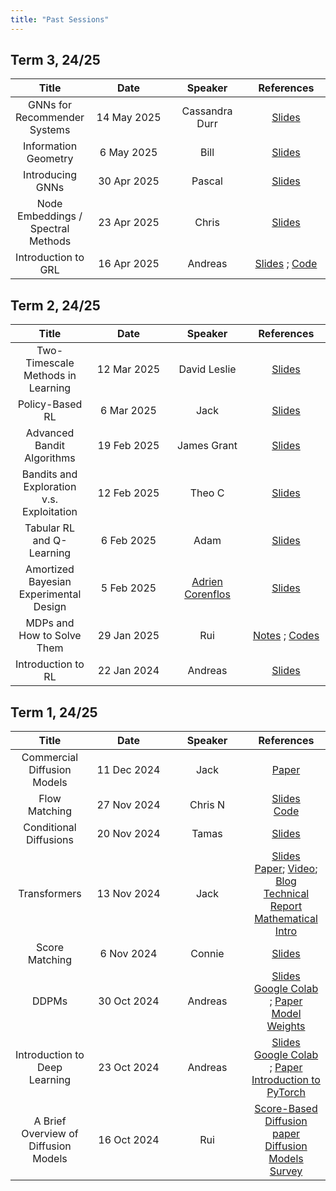 ```yaml
---
title: "Past Sessions"
---
```


## Term 3, 24/25

| Title | Date | Speaker | References |
|:--:|:--:|:--:|:--:|
| GNNs for Recommender Systems | 14 May 2025 | Cassandra Durr | [Slides](slides/geometric_deep_learning/GNNsForRecommenderSystems.pdf) |
| Information Geometry | 6 May 2025 | Bill | [Slides](./slides/inf_geom.pdf) |
| Introducing GNNs | 30 Apr 2025 | Pascal | [Slides](./slides/intro_gnn.pdf) |
| Node Embeddings / Spectral Methods | 23 Apr 2025 | Chris | [Slides](./slides/graph_embeddings.pdf) |
| Introduction to GRL | 16 Apr 2025 | Andreas | [Slides](./slides/intro_grl.pdf) ; [Code](https://colab.research.google.com/drive/1xAm0047JFh_ba8T7xSpp_5Lw0ioGMeRh?usp=sharing) |

## Term 2, 24/25

| Title | Date | Speaker | References |
|:--:|:--:|:--:|:--:|
| Two-Timescale Methods in Learning | 12 Mar 2025 | David Leslie | [Slides](./slides/two_timescale.pdf) |
| Policy-Based RL | 6 Mar 2025 | Jack | [Slides](./slides/policy_gradient.pdf) |
| Advanced Bandit Algorithms | 19 Feb 2025 | James Grant | [Slides](./slides/james_grant.pdf) |
| Bandits and Exploration v.s. Exploitation | 12 Feb 2025 | Theo C | [Slides](./slides/theo_c.pptx) |
| Tabular RL and Q-Learning | 6 Feb 2025 | Adam | [Slides](./slides/adam_page.pdf) |
| Amortized Bayesian Experimental Design | 5 Feb 2025 | [Adrien Corenflos](https://adriencorenflos.github.io/) | [Slides](https://docs.google.com/presentation/d/1rkx6l4nILhpFK0m-WxH-yfvihibCUnktQsyfyZbU_vc/edit?usp=sharing) |
| MDPs and How to Solve Them | 29 Jan 2025 | Rui | [Notes](https://shusheng3927.github.io/files/MDP.pdf) ; [Codes](https://shusheng3927.github.io/files/gridworld.py) |
| Introduction to RL | 22 Jan 2024 | Andreas | [Slides](./slides/intro_to_rl.pdf) |

## Term 1, 24/25

| Title | Date | Speaker | References |
|:--:|:--:|:--:|:--:|
| Commercial Diffusion Models | 11 Dec 2024 | Jack | [Paper](https://arxiv.org/abs/2204.06125) |
| Flow Matching | 27 Nov 2024 | Chris N | [Slides](./slides/LAI_Flow_matching.pdf) <br/> [Code](./slides/Flow_mathching_demo.ipynb) |
| Conditional Diffusions | 20 Nov 2024 | Tamas | [Slides](./slides/conditional_sampling.pdf) |
| Transformers | 13 Nov 2024 | Jack | [Slides](./slides/Transformers.pdf) <br/> [Paper](https://arxiv.org/abs/1706.03762); [Video](https://www.youtube.com/watch?v=rBCqOTEfxvg); [Blog](https://jalammar.github.io/illustrated-transformer/)<br/> [Technical Report](https://arxiv.org/abs/2207.09238) <br/>[Mathematical Intro](https://arxiv.org/pdf/2304.10557) |
| Score Matching | 6 Nov 2024 | Connie | [Slides](./slides/score_matching_connie.pdf) |
| DDPMs | 30 Oct 2024 | Andreas | <a href="slides/ddpm.pdf" target="_blank">Slides</a> <br/> [Google Colab](https://colab.research.google.com/drive/1crXRVF2nZsLdUEdjAhGnBxjOgratLd3N) ; [Paper](https://arxiv.org/abs/2006.11239)<br/> [Model Weights](https://livelancsac-my.sharepoint.com/:u:/g/personal/makris_lancaster_ac_uk/ESq2d0N30rVMt9uBE2rK39wBDCPebfJKBLAT152TerV_ag?e=wL0Qgf&xsdata=MDV8MDJ8YS5tYWtyaXNAbGFuY2FzdGVyLmFjLnVrfDY0OGFhNTg5YzQ1NDQ1OWRkZTg3MDhkY2Y4ZDU4ZDhlfDljOWJjZDExOTc3YTRlOWNhOWEwYmM3MzQwOTAxNjRhfDB8MHw2Mzg2NTg4NDMyODUxNjQ2ODV8VW5rbm93bnxUV0ZwYkdac2IzZDhleUpXSWpvaU1DNHdMakF3TURBaUxDSlFJam9pVjJsdU16SWlMQ0pCVGlJNklrMWhhV3dpTENKWFZDSTZNbjA9fDB8fHw%3d&sdata=VUNjaWU4aTcvV1ZBNjFQNzZPS2VSYjFJUmdmakljR2JhNVRwYy9DK09haz0%3d) |
| Introduction to Deep Learning | 23 Oct 2024 | Andreas | <a href="slides/intro_to_dl.pdf" target="_blank">Slides</a> <br/> [Google Colab](https://colab.research.google.com/drive/1KQnXlb9QEHn0MgPq6i118GP6Cyf4QfNH#scrollTo=XdD6sAznA50o) ; [Paper](https://arxiv.org/abs/1603.07285)<br/> [Introduction to PyTorch](https://www.youtube.com/watch?v=Z_ikDlimN6A&t=2576s) |
| A Brief Overview of Diffusion Models | 16 Oct 2024 | Rui | [Score-Based Diffusion paper](https://arxiv.org/abs/2011.13456) <br/> [Diffusion Models Survey](https://arxiv.org/abs/2209.00796) |
